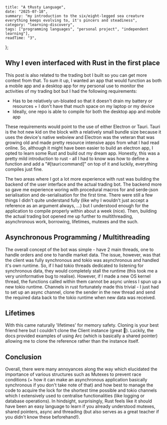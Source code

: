     title: "A tRusty Language",
    date: "2025-07-18",
    summary: "my introduction to the six/eight-legged sea creature everything keeps evolving to, it's pincers and steadiness",
    category: "learning-discovery",
    tags: ["programming languages", "personal project", "independent learning"],
    readTime: "3",
};

## Why I even interfaced with Rust in the first place
This post is also related to the trading bot I built so you can get more context from that. To sum it up, I wanted an app that would function as both a mobile app and a desktop app for my personal use to monitor the activities of my trading bot but I had the following requirements:

- Has to be relatively un-bloated so that it doesn't drain my battery or resources + I don't have that much space on my laptop or my device
- Ideally, one repo is able to compile for both the desktop app and mobile app

These requirements would point to the use of either Electron or Tauri. Tauri is the hot new kid on the block with a relatively small bundle size because it uses the device's native webview and Electron was the veteran that was growing old and made pretty resource intensive apps from what I had read online. So, although it might have been easier to build an electron app, I opted to learn some Rust and build out my dream app. Honestly, this was a pretty mild introduction to rust - all I had to know was how to define a function and add a "#[tauri:command]" on top of it and luckily, everything compiles just fine. 

The two areas where I got a lot more experience with rust was building the backend of the user interface and the actual trading bot. The backend more so gave me experience woring with procedural macros for and serde-json serialisation and de-serialisation for the first time. There were still a few things I didn't quite understand fully (like why I wouldn't just accept a reference as an argument always, ...) but I understood enough for the application to compile properly within about a week (nice). Then, building the actual trading bot opened me up further to multithreading, asynchronous work, borrowing, lifetimes, mutexes and the such.

## Asynchronous Programming / Multithreading
The overall concept of the bot was simple - have 2 main threads, one to handle orders and one to handle market data. The issue, however, was that the client was fully synchronous and tokio was asynchronous and handled it's own runtime. So, if I had tokio threads dedicated to listening for synchronous data, they would completely stall the runtime (this took me a very uninformative bug to realise). However, if I made a new OS kernel thread, the functions called within them cannot be async unless I spun up a new tokio runtime. Channels in rust fortunately made this trivial - I just had to set up an async channel, clone the sender in the new thread and send the required data back to the tokio runtime when new data was received. 

## Lifetimes
With this came naturally 'lifetimes' for memory safety. Cloning is your best friend here but I couldn't clone the Client instance (great 🫠). Luckily, the docs provided examples of using Arc (which is basically a shared pointer) allowing me to clone the reference rather than the instance itself. 

## Conclusion
Overall, there were many annoyances along the way which elucidated the importance of various structures such as Mutexes to prevent race conditions (+ how it can make an asynchronous application basically synchronous if you don't take note of that) and how best to manage the code to acquire the lock for the shortest time possible and tokio channels which I extensively used to centralise functionalities (like logging or database operations). In hindsight, surprisingly, Rust feels like it should have been an easy language to learn if you already understood mutexes, shared pointers, async and threading (but also serves as a great teacher if you didn't know these beforehand!).
